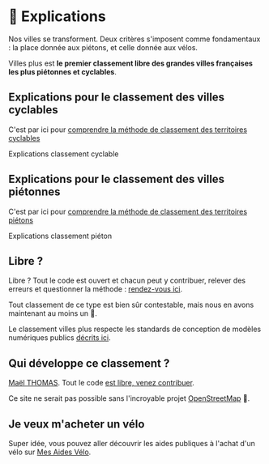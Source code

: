 
# 📖 Explications

Nos villes se transforment. Deux critères s'imposent comme fondamentaux : la place donnée aux piétons, et celle donnée aux vélos. 

Villes plus est **le premier classement libre des grandes villes françaises les plus piétonnes et cyclables**.


## Explications pour le classement des villes cyclables
C'est par ici pour [comprendre la méthode de classement des territoires cyclables](/explications/cyclables)

<ArticleImportantLink to="/explications/cyclables">Explications classement cyclable</ArticleImportantLink>

## Explications pour le classement des villes piétonnes
C'est par ici pour [comprendre la méthode de classement des territoires piétons](/explications/pietonnes)

<ArticleImportantLink to="/explications/pietonnes">Explications classement piéton</ArticleImportantLink>

## Libre ? 

Libre ? Tout le code est ouvert et chacun peut y contribuer, relever des
erreurs et questionner la méthode : [rendez-vous ici](https://github.com/laem/villes.plus/blob/master/CONTRIBUTING.md).

Tout classement de ce type est bien sûr contestable, mais nous en avons
maintenant au moins un 🙂.

Le classement villes plus respecte les standards de conception de modèles numériques publics [décrits ici](https://publi.codes/docs/pourquoi-publicodes/standard-modeles-ouverts).

## Qui développe ce classement ? 

[Maël THOMAS](https://boitam.eu/@maeool). Tout le code [est libre, venez contribuer](https://github.com/laem/villes.plus).

Ce site ne serait pas possible sans l'incroyable projet [OpenStreetMap](https://openstreetmap.org/) 🤩. 

## Je veux m'acheter un vélo

Super idée, vous pouvez aller découvrir les aides publiques à l'achat d'un vélo sur [Mes Aides Vélo](https://mesaidesvelo.fr).
